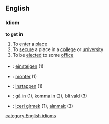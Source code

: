 ==English==
===Idiom===
'''to get in'''
#To [[enter]] a [[place]]
#To [[secure]] a place in a [[college]] or [[university]]
#To be [[elected]] to some [[office]]

===={{trans}}====
*{{de}}: [[einsteigen]] (1)
*{{fr}}: [[monter]] (1)
*{{nl}}: [[instappen]] (1)
*{{sv}}: [[gå in]]  (1), [[komma in]] (2), [[bli vald]] (3)
*{{tr}}: [[içeri girmek]]  (1), [[alınmak]] (3)

[[category:English idioms]]